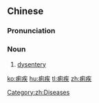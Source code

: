 ==Chinese==
{{zh-forms}}
{{wikipedia|lang=zh}}

===Pronunciation===
{{zh-pron
|m=lìjí,tl=y
|c=lei6 zat6
|cat=n
}}

===Noun===
{{zh-noun}}

# [[dysentery]]

[[Category:zh:Diseases]]

[[ko:痢疾]]
[[hu:痢疾]]
[[tl:痢疾]]
[[zh:痢疾]]